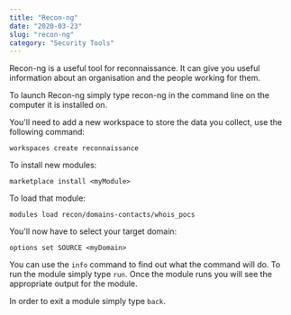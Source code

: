 ```yaml
---
title: "Recon-ng"
date: "2020-03-23"
slug: "recon-ng"
category: "Security Tools"
---
```


Recon-ng is a useful tool for reconnaissance. It can give you useful information about an organisation and the people working for them.

To launch Recon-ng simply type recon-ng in the command line on the computer it is installed on.

You'll need to add a new workspace to store the data you collect, use the following command:
```
workspaces create reconnaissance
```

To install new modules:
```
marketplace install <myModule>
```

To load that module: 
```
modules load recon/domains-contacts/whois_pocs
```

You'll now have to select your target domain: 
```
options set SOURCE <myDomain>
```
You can use the `info` command to find out what the command will do. To run the module simply type `run`. Once the module runs you will see the appropriate output for the module.

In order to exit a module simply type `back`.